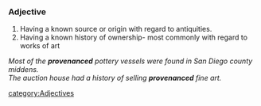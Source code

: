 ===Adjective===
{{en-adj}}
 


# Having a known source or origin with regard to antiquities.
# Having a known history of ownership- most commonly with regard to works of art 
''Most of the '''provenanced''' pottery vessels were found in San Diego county middens.''<br>
''The auction house had a history of selling '''provenanced''' fine art.''


[[category:Adjectives]]